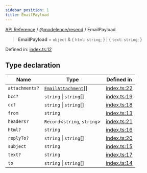 ```yaml
---
sidebar_position: 1
title: EmailPayload
---
```


[API Reference](/api-reference/@modelence/resend/type-aliases/../../../index) / [@modelence/resend](/api-reference/@modelence/resend/type-aliases/../index) / EmailPayload

> **EmailPayload** = `object` & \{ `html`: `string`; \} \| \{ `text`: `string`; \}

Defined in: [index.ts:12](https://github.com/modelence/modelence/blob/dc65f4ab5811f99563a21430d9b4fe4ef94bf293/packages/resend/src/index.ts#L12)

## Type declaration

| Name | Type | Defined in |
| ------ | ------ | ------ |
| `attachments?` | [`EmailAttachment`](/api-reference/@modelence/resend/type-aliases/EmailAttachment)[] | [index.ts:22](https://github.com/modelence/modelence/blob/dc65f4ab5811f99563a21430d9b4fe4ef94bf293/packages/resend/src/index.ts#L22) |
| `bcc?` | `string` \| `string`[] | [index.ts:19](https://github.com/modelence/modelence/blob/dc65f4ab5811f99563a21430d9b4fe4ef94bf293/packages/resend/src/index.ts#L19) |
| `cc?` | `string` \| `string`[] | [index.ts:18](https://github.com/modelence/modelence/blob/dc65f4ab5811f99563a21430d9b4fe4ef94bf293/packages/resend/src/index.ts#L18) |
| `from` | `string` | [index.ts:13](https://github.com/modelence/modelence/blob/dc65f4ab5811f99563a21430d9b4fe4ef94bf293/packages/resend/src/index.ts#L13) |
| `headers?` | `Record`\<`string`, `string`\> | [index.ts:21](https://github.com/modelence/modelence/blob/dc65f4ab5811f99563a21430d9b4fe4ef94bf293/packages/resend/src/index.ts#L21) |
| `html?` | `string` | [index.ts:16](https://github.com/modelence/modelence/blob/dc65f4ab5811f99563a21430d9b4fe4ef94bf293/packages/resend/src/index.ts#L16) |
| `replyTo?` | `string` \| `string`[] | [index.ts:20](https://github.com/modelence/modelence/blob/dc65f4ab5811f99563a21430d9b4fe4ef94bf293/packages/resend/src/index.ts#L20) |
| `subject` | `string` | [index.ts:15](https://github.com/modelence/modelence/blob/dc65f4ab5811f99563a21430d9b4fe4ef94bf293/packages/resend/src/index.ts#L15) |
| `text?` | `string` | [index.ts:17](https://github.com/modelence/modelence/blob/dc65f4ab5811f99563a21430d9b4fe4ef94bf293/packages/resend/src/index.ts#L17) |
| `to` | `string` \| `string`[] | [index.ts:14](https://github.com/modelence/modelence/blob/dc65f4ab5811f99563a21430d9b4fe4ef94bf293/packages/resend/src/index.ts#L14) |
